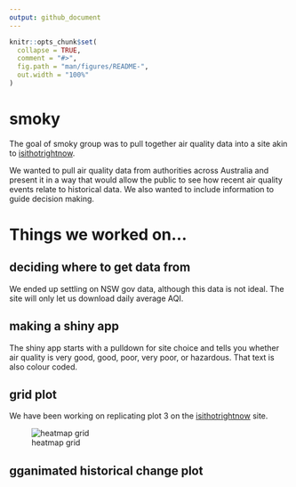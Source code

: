 ```yaml
---
output: github_document
---
```


<!-- README.md is generated from README.Rmd. Please edit that file -->

```r
knitr::opts_chunk$set(
  collapse = TRUE,
  comment = "#>",
  fig.path = "man/figures/README-",
  out.width = "100%"
)
```

# smoky

<!-- badges: start -->
<!-- badges: end -->

The goal of smoky group was to pull together air quality data into a site akin to [isithotrightnow](https://isithotrightnow.com/). 

We wanted to pull air quality data from authorities across Australia and present it in a way that would allow the public to see how recent air quality events relate to historical data. We also wanted to include information to guide decision making.  

# Things we worked on...

## deciding where to get data from

We ended up settling on NSW gov data, although this data is not ideal. The site will only let us download daily average AQI. 


## making a shiny app 

The shiny app starts with a pulldown for site choice and tells you whether air quality is very good, good, poor, very poor, or hazardous. That text is also colour coded. 

## grid plot

We have been working on replicating plot 3 on the [isithotrightnow](https://isithotrightnow.com/) site. 


![heatmap grid](https://isithotrightnow.com/output/066062/heatmap.png)


## gganimated historical change plot


